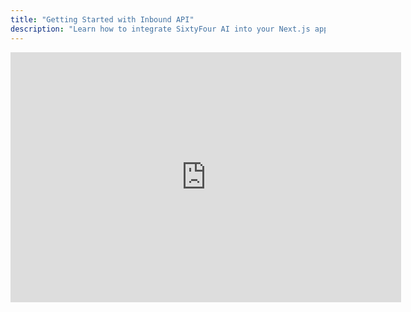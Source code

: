 ```yaml
---
title: "Getting Started with Inbound API"
description: "Learn how to integrate SixtyFour AI into your Next.js application"
---
```


<iframe width="625" height="400" src="https://www.youtube.com/embed/JIGKjpHj9Gw?si=5SVH7w-jMJ7yQLDI" title="YouTube video player" frameborder="0" allow="accelerometer; autoplay; clipboard-write; encrypted-media; gyroscope; picture-in-picture" allowfullscreen />

## Prerequisites

- A Next.js application (version 13 or higher recommended)
- Your SixtyFour AI API credentials:
  - `SIXTYFOUR_INBOUND_API_KEY`
  - `SIXTYFOUR_ORG_ID`

## Step 1: Set Up Environment Variables

First, add your SixtyFour AI credentials to your `.env.local` file:

```bash
SIXTYFOUR_INBOUND_API_KEY=your_api_key_here
SIXTYFOUR_ORG_ID=your_organization_id_here
NEXT_PUBLIC_API_ENDPOINT=https://api.inbound.sixtyfour.ai/enrich-lead
```

Once you have an active subscription, you will see your API Key in the api-keys tab like this:
![API Key Location](https://iszvhmzqbaplwemstyzy.supabase.co/storage/v1/object/public/website-images//api-keyimage.png)

Your org-id is visible on the sidebar when you hover over your profile picture.
![Org ID Location](https://iszvhmzqbaplwemstyzy.supabase.co/storage/v1/object/public/website-images//org_id.png)

> **Note**: While we're using `NEXT_PUBLIC_` prefix for simplicity in this example, in production you should handle the API key server-side only.

## Step 2: Create the API Route

Create a new API route in your Next.js application at `app/api/interestForm/route.ts`:

```typescript
import { NextResponse } from 'next/server';

export async function POST(request: Request) {
  try {
    const formData = await request.json();

    // Generate unique IDs for tracking
    const submission_id = Math.random().toString(36).substring(2, 8);
    const respondent_id = Math.random().toString(36).substring(2, 8);

    // These coould be any fields of your choice
    // We recommend collecting atleast the name + company email + company name for best results
    const payload = {
      lead_data: {
        submission_id,
        respondent_id,
        submitted_at: new Date().toISOString(),
        name: formData.name,
        email: formData.email,
        phone_number: null,
        inquiry: null,
        upload_link: null,
        role: null,
        role_other: null,
        heard_about_us: "Website Form",
        heard_about_us_other: null,
        terms_agreed: null
      },
      // Make sure to pass this
      customer_id: process.env.SIXTYFOUR_ORG_ID
    };

    const response = await fetch(process.env.NEXT_PUBLIC_API_ENDPOINT!, {
      method: 'POST',
      headers: {
        'Content-Type': 'application/json',
        'x-api-key': process.env.SIXTYFOUR_INBOUND_API_KEY!
      },
      body: JSON.stringify(payload)
    });

    if (!response.ok) {
      const errorData = await response.json().catch(() => ({}));
      const statusCode = response.status;
      throw new Error(`Failed to submit lead: API responded with status ${statusCode}. ${JSON.stringify(errorData)}`);
    }

    return NextResponse.json({ success: true });
  } catch (error) {
    console.error('Error submitting lead:', error);
    return NextResponse.json(
      { error: 'Failed to submit lead' },
      { status: 500 }
    );
  }
}
```

## Step 3: Create the Frontend Form Component

Create a new component for your lead capture form. Here's an example using React and Shadcn UI:

```typescript
'use client'

import { useState, useEffect } from 'react'
import { Button } from '@/components/ui/button'
import { Input } from '@/components/ui/input'
import { Label } from '@/components/ui/label'
import { Card } from '@/components/ui/card'
import { CheckCircle } from 'lucide-react'

export default function LeadCaptureForm() {
    const [isSubmitting, setIsSubmitting] = useState(false)
    const [isSubmitted, setIsSubmitted] = useState(false)
    const [formDisabled, setFormDisabled] = useState(false)

    // Check if form was already submitted in this session
    useEffect(() => {
        const hasSubmitted = sessionStorage.getItem('formSubmitted') === 'true'
        if (hasSubmitted) {
            setFormDisabled(true)
            setIsSubmitted(true)
        }
    }, [])

    const handleSubmit = async (e: React.FormEvent<HTMLFormElement>) => {
        e.preventDefault();
        setIsSubmitting(true);
        const form = e.currentTarget;
        const formData = {
            name: (form.elements.namedItem('name') as HTMLInputElement).value,
            email: (form.elements.namedItem('email') as HTMLInputElement).value,
            company: (form.elements.namedItem('company') as HTMLInputElement).value,
        };

        try {
            const response = await fetch('/api/interestForm', {
                method: 'POST',
                headers: {
                    'Content-Type': 'application/json',
                },
                body: JSON.stringify(formData),
            });

            if (!response.ok) {
                throw new Error('Submission failed');
            }

            // Clear form and update state
            form.reset();
            setIsSubmitted(true);
            setFormDisabled(true);
            sessionStorage.setItem('formSubmitted', 'true');
        } catch (error) {
            console.error('Error:', error);
        } finally {
            setIsSubmitting(false);
        }
    };

    return (
        <Card className="mx-auto max-w-lg p-8 shadow-md">
            <form onSubmit={handleSubmit} className="space-y-6">
                <div className="space-y-3">
                    <Label htmlFor="name">Full name</Label>
                    <Input type="text" id="name" required disabled={formDisabled} />
                </div>
                <div className="space-y-3">
                    <Label htmlFor="email">Work Email</Label>
                    <Input type="email" id="email" required disabled={formDisabled} />
                </div>
                <div className="space-y-3">
                    <Label htmlFor="company">Company</Label>
                    <Input type="text" id="company" required disabled={formDisabled} />
                </div>

                <Button 
                    type="submit" 
                    className="w-full bg-gradient-to-r from-[#5FA5F9] to-[#2463EB] hover:opacity-90 hover:shadow-lg"
                    disabled={isSubmitting || formDisabled}
                >
                    {isSubmitting ? (
                        <span className="flex items-center justify-center">
                            <svg className="animate-spin -ml-1 mr-2 h-4 w-4 text-white" xmlns="http://www.w3.org/2000/svg" fill="none" viewBox="0 0 24 24">
                                <circle className="opacity-25" cx="12" cy="12" r="10" stroke="currentColor" strokeWidth="4"></circle>
                                <path className="opacity-75" fill="currentColor" d="M4 12a8 8 0 018-8V0C5.373 0 0 5.373 0 12h4zm2 5.291A7.962 7.962 0 014 12H0c0 3.042 1.135 5.824 3 7.938l3-2.647z"></path>
                            </svg>
                            Submitting...
                        </span>
                    ) : isSubmitted ? (
                        <span className="flex items-center justify-center">
                            <CheckCircle className="mr-2 h-4 w-4" />
                            Submitted!
                        </span>
                    ) : (
                        "Talk to Sales"
                    )}
                </Button>
            </form>
        </Card>
    );
}
```

## Step 4: Add the Form to Your Page

Import and use the `LeadCaptureForm` component in your page:

```typescript
import LeadCaptureForm from '@/components/LeadCaptureForm'

export default function ContactPage() {
    return (
        <section className="py-16">
            <div className="mx-auto max-w-3xl px-6">
                <h2 className="text-center text-4xl font-semibold">
                    Ready to discover prospects your competitors can't see?
                </h2>
                <p className="mt-4 text-center">
                    If traditional lead sources aren't delivering the quality or quantity of prospects you need, we'd be glad to explore how our approach might help.
                </p>
                <div className="mt-12">
                    <LeadCaptureForm />
                </div>
            </div>
        </section>
    );
}
```

## How It Works

1. When a user submits the form, the data is sent to your Next.js API route
2. The API route adds tracking information and forwards the data to SixtyFour AI
3. SixtyFour AI processes the lead and:
   - If qualified, sends an enriched profile to your email within ~60 seconds
   - All leads (qualified or not) appear on your SixtyFour dashboard
4. The form prevents duplicate submissions using session storage

## Best Practices

1. **Security**: In production, consider moving the API key to server-side only
2. **Error Handling**: Implement proper error messages for users
3. **Validation**: Add client-side validation before submission
4. **Loading States**: Show appropriate loading states during submission
5. **Success States**: Provide clear feedback when submission is successful

## Troubleshooting

If you encounter issues:

1. Check your environment variables are correctly set
2. Verify the API endpoint is correct
3. Ensure your API key has the necessary permissions
4. Check the browser console and server logs for errors
5. Contact support at [saarth@sixtyfour.ai](mailto:saarth@sixtyfour.ai) for assistance